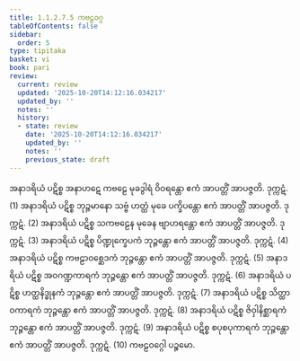 ```yaml
---
title: 1.1.2.7.5 ကဗဠဝဂ္ဂ
tableOfContents: false
sidebar:
  order: 5
type: tipitaka
basket: vi
book: pari
review:
  current: review
  updated: '2025-10-20T14:12:16.034217'
  updated_by: ''
  notes: ''
  history:
  - state: review
    date: '2025-10-20T14:12:16.034217'
    updated_by: ''
    notes: ''
    previous_state: draft
---
```



<DynamicBreadcrumb />


<ReviewStatus review={frontmatter.review} showDetails={true} />

<HypothesisAnnotation frontmatter={frontmatter} />

<Division number="179" book="pari" e="ch" v="5" p="76">

<Paragraph number="535" book="pari">
အနာဒရိယံ ပဋိစ္စ အနာဟဋေ ကဗဠေ မုခဒွါရံ ဝိဝရန္တော ဧကံ အာပတ္တိံ အာပဇ္ဇတိ. ဒုက္ကဋံ. (1)
</Paragraph>

<Paragraph number="536" book="pari">
အနာဒရိယံ ပဋိစ္စ ဘုဉ္ဇမာနော သဗ္ဗံ ဟတ္ထံ မုခေ ပက္ခိပန္တော ဧကံ အာပတ္တိံ အာပဇ္ဇတိ. ဒုက္ကဋံ. (2)
</Paragraph>

<Paragraph number="537" book="pari">
အနာဒရိယံ ပဋိစ္စ သကဗဠေန မုခေန ဗျာဟရန္တော ဧကံ အာပတ္တိံ အာပဇ္ဇတိ. ဒုက္ကဋံ. (3)
</Paragraph>

<Paragraph number="538" book="pari">
အနာဒရိယံ ပဋိစ္စ ပိဏ္ဍုက္ခေပကံ ဘုဉ္ဇန္တော ဧကံ အာပတ္တိံ အာပဇ္ဇတိ. ဒုက္ကဋံ. (4)
</Paragraph>

<Paragraph number="539" book="pari">
အနာဒရိယံ ပဋိစ္စ ကဗဠာဝစ္ဆေဒကံ ဘုဉ္ဇန္တော ဧကံ အာပတ္တိံ အာပဇ္ဇတိ. ဒုက္ကဋံ. (5)
</Paragraph>

<Paragraph number="540" book="pari">
အနာဒရိယံ ပဋိစ္စ အဝဂဏ္ဍကာရကံ ဘုဉ္ဇန္တော ဧကံ အာပတ္တိံ အာပဇ္ဇတိ. ဒုက္ကဋံ. (6)
</Paragraph>

<Paragraph number="541" book="pari">
အနာဒရိယံ ပဋိစ္စ ဟတ္ထနိဒ္ဓုနကံ ဘုဉ္ဇန္တော ဧကံ အာပတ္တိံ အာပဇ္ဇတိ. ဒုက္ကဋံ. (7)
</Paragraph>

<Paragraph number="542" book="pari">
အနာဒရိယံ ပဋိစ္စ သိတ္ထာဝကာရကံ ဘုဉ္ဇန္တော ဧကံ အာပတ္တိံ အာပဇ္ဇတိ. ဒုက္ကဋံ. (8)
</Paragraph>

<Paragraph number="543" book="pari">
အနာဒရိယံ ပဋိစ္စ ဇိဝှါနိစ္ဆာရကံ ဘုဉ္ဇန္တော ဧကံ အာပတ္တိံ အာပဇ္ဇတိ. ဒုက္ကဋံ. (9)
</Paragraph>

<Paragraph number="544" book="pari">
အနာဒရိယံ ပဋိစ္စ စပုစပုကာရကံ ဘုဉ္ဇန္တော ဧကံ အာပတ္တိံ အာပဇ္ဇတိ. ဒုက္ကဋံ. (10)

</Paragraph>
</Division>

<Paragraph number="545" type="center" book="pari">
ကဗဠဝဂ္ဂေါ ပဉ္စမော.
</Paragraph>